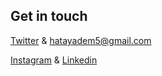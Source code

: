 ## Get in touch

[Twitter](https://www.twitter.com/hatayadem) & [hatayadem5@gmail.com](mailto:hatayadem5@gmail.com)

[Instagram](https://www.instagram.com/ademhatay_) & [Linkedin](https://www.linkedin.com/in/ademhatay/)

